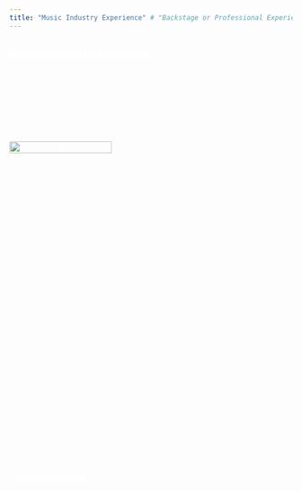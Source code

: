 ```yaml
---
title: "Music Industry Experience" # "Backstage or Professional Experience"
---
```


<style>
  body { /* Target the body for default white text */
    color: white;
  }
  .title { /* Center the title */
    text-align: center;
  }
</style>

## Professional Experience

<div class="job-entry" style="display: flex;">  <div class="job-image" style="width: 40%;">  <img src="img/believe.jpeg" alt="Believe Digital" style="width: 95%;"> </div>
  <div class="job-text fade-in" style="flex: 1; margin-left: 20px;"> <strong style="color: #9A670E;">
      Streaming & Editorial Streaming Marketing Partnerships | Believe Digital | Working Student | Part-Time | Remote | Hamburg | DE | 2022-2023
    </strong>
    <br><br>
    Key assistant in international music trade marketing, specialising in the promotion of rock and metal musicians. Played a pivotal role in artist visibility and audience engagement by leveraging data-driven insights and innovative marketing techniques tailored to the genre. Collaborated effectively with artists, labels, and DSPs to support promotional and distribution efforts.
  </div>
</div>

<div class="fade-in">
  <strong style="color: #9A670E;">
    Rich Content Writer | Remise3 Media | Working Student | Part-Time | Remote | Hamburg | DE | 2019-2020
  </strong>
  <br><br> <!-- Two line breaks for more space -->
  Crafted technical yet creatively engaging articles about music instruments and professional audio equipment. Executed in-depth research to create rich and insightful content for a leading European online retailer in professional audio equipment. Collaborated with product experts to ensure accuracy and technical precision in all content. Enhanced product visibility through compelling descriptions, driving customer engagement and supporting sales initiatives.
</div>

<div class="fade-in">
  <strong style="color: #9A670E;">
    Assistant Sound Engineer | KlangBezirk | Full-Time | Internship | Wiesbaden | DE | 2014-2015
  </strong>
  <br><br> <!-- Two line breaks for more space -->
  Gained invaluable experience in a prestigious, professional recording studio renowned for its work on high-profile projects and with prominent musicians. Acquired solid skills in sound design, voice and music recording, editing, mixing, and pre-mastering using industry-leading audio software such as ProTools. Contributed to producing high-quality audio for TV shows and cinematic projects, ensuring the sound complemented and enhanced the visual storytelling. The studio's reputation for excellence in both production and post-production provided an exceptional environment for growth and learning in the world of professional audio.
</div>

## Volunteering

<div class="fade-in">
  <strong style="color: #9A670E;">
    Videographer & Interviewer | Youth Culture Festival | Part-Time | Wiesbaden | DE | 2014-2015
  </strong>
  <br><br> <!-- Two line breaks for more space -->
  Volunteered as a Host at a local music festival, involving responsibilities such as filming interviews with musicians and festival-goers, as well as conducting interviews. Throughout the event, key information was communicated to the audience to keep them engaged and informed. Additionally, an aftermovie was created, capturing the festival’s vibrant atmosphere and highlighting its key moments. This experience contributed to the development of skills in communication, event coverage, and video production, offering insights into the challenges musicians face during live performances.
</div>

<div class="fade-in">
  <strong style="color: #9A670E;">
    Assistant Sound Engineer | Gymnasium am Mosbacher Berg & FeG | Casual | Wiesbaden | DE | 2010-2012
  </strong>
  <br><br> <!-- Two line breaks for more space -->
  Volunteered as an assistant sound engineer for events and performances at high school and at a local community center over two years, assisting with equipment care, stage and instrument setup, sound checks, and recording concerts for both small bands and orchestras. Participated weekly in a Sound Engineering Club, gaining hands-on experience in sound recording, signal transmission, and the physics of sound, which enhanced the quality of both musical performances and live sound setups, including instruments and vocals.
</div>

<!-- Add CSS for fade-in effect -->
<style>
  .fade-in {
    opacity: 0;
    transition: opacity 1s ease-out;
    visibility: hidden; /* To prevent jumping of elements */
  }

  .fade-in.visible {
    opacity: 1;
    visibility: visible;
  }

  .job-entry {
    display: flex;
    align-items: center;
    margin-bottom: 20px;
  }

  .job-image {
    margin-right: 15px;
    flex-shrink: 0;
  }

  .job-text {
    flex-grow: 1;
  }
</style>

<!-- Add JavaScript for triggering the fade-in effect on scroll -->
<script>
  // Select all the elements with the class 'fade-in'
  const fadeInElements = document.querySelectorAll('.fade-in');

  // Function to check if an element is in the viewport
  function isInViewport(element) {
    const rect = element.getBoundingClientRect();
    return rect.top >= 0 && rect.bottom <= window.innerHeight;
  }

  // Function to handle scroll and add 'visible' class to elements
  function handleScroll() {
    fadeInElements.forEach(element => {
      if (isInViewport(element)) {
        element.classList.add('visible');
      }
    });
  }

  // Listen for scroll event
  window.addEventListener('scroll', handleScroll);

  // Run once on page load to handle any already-visible elements
  handleScroll();
</script>
